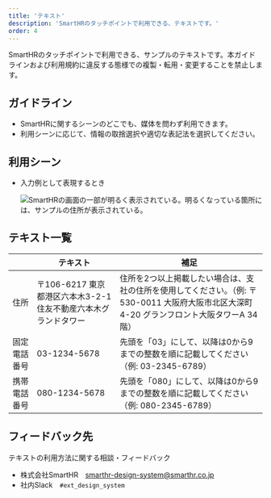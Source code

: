 ```yaml
---
title: 'テキスト'
description: 'SmartHRのタッチポイントで利用できる、テキストです。'
order: 4
---
```


SmartHRのタッチポイントで利用できる、サンプルのテキストです。本ガイドラインおよび利用規約に違反する態様での複製・転用・変更することを禁止します。


## ガイドライン
- SmartHRに関するシーンのどこでも、媒体を問わず利用できます。
- 利用シーンに応じて、情報の取捨選択や適切な表記法を選択してください。


## 利用シーン
- 入力例として表現するとき

    ![SmartHRの画面の一部が明るく表示されている。明るくなっている箇所には、サンプルの住所が表示されている。](./images/use-scene-sample.png)


## テキスト一覧

|  | テキスト | 補足 |
| --- | --- | --- |
| 住所 | 〒106-6217 東京都港区六本木3-2-1 住友不動産六本木グランドタワー | 住所を2つ以上掲載したい場合は、支社の住所を使用してください。（例: 〒530-0011 大阪府大阪市北区大深町4-20 グランフロント大阪タワーA 34階） |
| 固定電話番号 | 03-1234-5678 | 先頭を「03」にして、以降は0から9までの整数を順に記載してください（例: 03-2345-6789） |
| 携帯電話番号 | 080-1234-5678 | 先頭を「080」にして、以降は0から9までの整数を順に記載してください（例: 080-2345-6789） |


## フィードバック先
テキストの利用方法に関する相談・フィードバック
- 株式会社SmartHR　smarthr-design-system@smarthr.co.jp
- 社内Slack　`#ext_design_system`